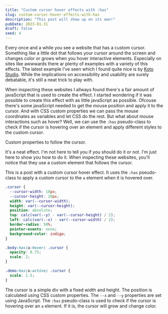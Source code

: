 ```yaml
---
title: "Custom cursor hover effects with :has"
slug: custom-cursor-hover-effects-with-has
description: "This post will show up on its own!"
pubDate: 2023-01-31
draft: false
seed: 4
---
```


Every once and a while you see a website that has a custom cursor. Something like a little dot that follows your cursor around the screen and changes color or grows when you hover interactive elements. Especially on sites like awwwards there ar plenty of examples with a variety of this effects. The latest example I've seen which I found quite nice is by [Koto Studio](https://koto.studio/). While the implications on accessibility and usability are surely debatable, it's still a neat trick to play with.

When inspecting these websites I allways found there's a fair amount of javaScript that is used to create the effect. I started wondering if it was possible to create this effect with as little javaScript as possible. Ofcouse there's some javaScript needed to get the mouse position and apply it to the cursor. And with CSS custom properties we can pass the mouse coordinates as variables and let CSS do the rest. But what about mouse interactions such as hover? Well, we can use the `:has` pseudo-class to check if the cursor is hovering over an element and apply different styles to the custom cursor.

Custom properties to follow the cursor.

It's a neat effect. I'm not here to tell you if you should do it or not. I'm just here to show you how to do it.
When inspecting these websites, you'll notice that they use a custom element that follows the cursor.

This is a post with a custom cursor hover effect. It uses the `:has` pseudo-class to apply a custom cursor to the `a` element when it is hovered over.

```css
.cursor {
  --cursor-width: 10px;
  --cursor-height: 10px;
  width: var(--cursor-width);
  height: var(--cursor-height);
  position: absolute;
  top: calc(var(--y) - var(--cursor-height) / 2);
  left: calc(var(--x) - var(--cursor-width) / 2);
  border-radius: 50%;
  pointer-events: none;
  background-color: indigo;
}

.body:has(a:hover) .cursor {
  opacity: 0.75;
  scale: 2;
}

.demo:has(a:active) .cursor {
  scale: 1.5;
}
```


<CursorBasic client:idle />

The cursor is a simple div with a fixed width and height. The position is calculated using CSS custom properties. The `--x` and `--y` properties are set using JavaScript. The `:has` pseudo-class is used to check if the cursor is hovering over an `a` element. If it is, the cursor will grow and change color.


<Cursor client:idle />
